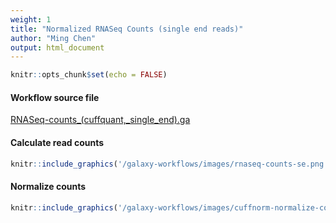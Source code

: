 ```yaml
---
weight: 1
title: "Normalized RNASeq Counts (single end reads)"
author: "Ming Chen"
output: html_document
---
```


```r
knitr::opts_chunk$set(echo = FALSE)
```

#### Workflow source file

<i class="fa fa-file" aria-hidden="true"></i> [RNASeq-counts_(cuffquant,_single_end).ga](/galaxy-workflows/workflow-sources/RNASeq-counts_(cuffquant,_single_end).ga)

#### Calculate read counts

```r
knitr::include_graphics('/galaxy-workflows/images/rnaseq-counts-se.png')
```

#### Normalize counts

```r
knitr::include_graphics('/galaxy-workflows/images/cuffnorm-normalize-counts.png')
```
